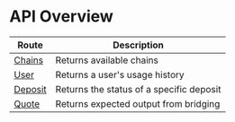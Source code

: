 # API Overview

|            Route            |             Description                  |
| --------------------------- | ---------------------------------------- |
| [Chains](/gas/api/chains)   | Returns available chains                 |
| [User](/gas/api/user)       | Returns a user's usage history           |
| [Deposit](/gas/api/deposit) | Returns the status of a specific deposit |
| [Quote](/gas/api/quote)     | Returns expected output from bridging    |
